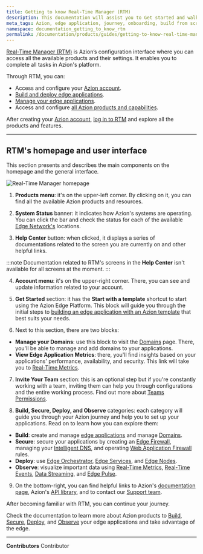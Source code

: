 ```yaml
---
title: Getting to know Real-Time Manager (RTM)
description: This documentation will assist you to Get started and walk your first steps on Azion.
meta_tags: Azion, edge application, journey, onboarding, build from scratch, domain, traffic
namespace: documentation_getting_to_know_rtm
permalink: /documentation/products/guides/getting-to-know-real-time-manager/
---
```


[Real-Time Manager (RTM)](https://manager.azion.com/) is Azion’s configuration interface where you can access all the available products and their settings. It enables you to complete all tasks in Azion's platform. 

Through RTM, you can:

- Access and configure your [Azion account](/en/documentation/products/accounts/creating-account/).
- [Build and deploy edge applications](/en/documentation/products/build/edge-application/).
- [Manage your edge applications](/en/documentation/products/guides/build/configure-main-settings/).
- Access and configure [all Azion products and capabilities](https://www.azion.com/en/documentation/).

After creating your [Azion account](/en/documentation/products/accounts/creating-account/), [log in to RTM](https://manager.azion.com/) and explore all the products and features.

---

## RTM's homepage and user interface

This section presents and describes the main components on the homepage and the general interface.

![Real-Time Manager homepage](/assets/docs/images/uploads/getting-to-know-rtm.png)

1. **Products menu**: it's on the upper-left corner. By clicking on it, you can find all the available Azion products and resources.

2. **System Status** banner: it indicates how Azion's systems are operating. You can click the bar and check the status for each of the available [Edge Network's](https://www.azion.com/en/products/edge-network) locations.

3. **Help Center** button: when clicked, it displays a series of documentations related to the screen you are currently on and other helpful links.

:::note
Documentation related to RTM's screens in the **Help Center** isn't available for all screens at the moment.
:::

4. **Account menu**: it's on the upper-right corner. There, you can see and update information related to your account.

5. **Get Started** section: it has the **Start with a template** shortcut to start using the Azion Edge Platform. This block will guide you through the initial steps to [building an edge application with an Azion template](/en/documentation/products/start-with-a-template/) that best suits your needs.

6. Next to this section, there are two blocks:
- **Manage your Domains**: use this block to visit the [Domains](/en/documentation/products/build/edge-application/domains/) page. There, you'll be able to manage and add domains to your applications.
- **View Edge Application Metrics**: there, you'll find insights based on your applications' performance, availability, and security. This link will take you to [Real-Time Metrics](/en/documentation/products/observe/real-time-metrics/).

7. **Invite Your Team** section: this is an optional step but if you're constantly working with a team, inviting them can help you through configurations and the entire working process. Find out more about [Teams Permissions](/en/documentation/products/accounts/teams-permissions/).

8. **Build, Secure, Deploy, and Observe** categories: each category will guide you through your Azion journey and help you to set up your applications. Read on to learn how you can explore them:

- **Build**: create and manage [edge applications](/en/ddocumentation/products/build/edge-application/) and manage [Domains](/en/documentation/products/build/edge-application/domains/).
- **Secure**: secure your applications by creating an [Edge Firewall](/en/documentation/products/secure/edge-firewall/), managing your [Intelligent DNS](/en/documentation/products/secure/intelligent-dns/), and operating [Web Application Firewall](/en/documentation/products/secure/edge-firewall/web-application-firewall/) rules.
- **Deploy**: use [Edge Orchestrator](/en/documentation/products/deploy/edge-orchestrator/), [Edge Services](/en/documentation/products/deploy/edge-orchestrator/edge-services/), and [Edge Nodes](/en/documentation/products/deploy/edge-orchestrator/edge-node/).
- **Observe**: visualize important data using [Real-Time Metrics](/en/documentation/products/observe/real-time-metrics/), [Real-Time Events](/en/documentation/products/observe/real-time-events/), [Data Streaming](/en/documentation/products/observe/data-streaming/), and [Edge Pulse](/en/documentation/products/observe/edge-pulse/).

9. On the bottom-right, you can find helpful links to Azion's [documentation page](https://www.azion.com/en/documentation/), Azion's [API library](https://api.azion.com/), and to contact our [Support team](https://tickets.azion.com/en/support/login).

After becoming familiar with RTM, you can continue your journey.

Check the documentation to learn more about Azion products to [Build](https://www.azion.com/en/documentation/products/build/), [Secure](https://www.azion.com/en/documentation/products/secure/), [Deploy](https://www.azion.com/en/documentation/products/deploy/), and [Observe](https://www.azion.com/en/documentation/products/observe/) your edge applications and take advantage of the edge.



---


**Contributors** <ContributorList>Contributor</ContributorList>
